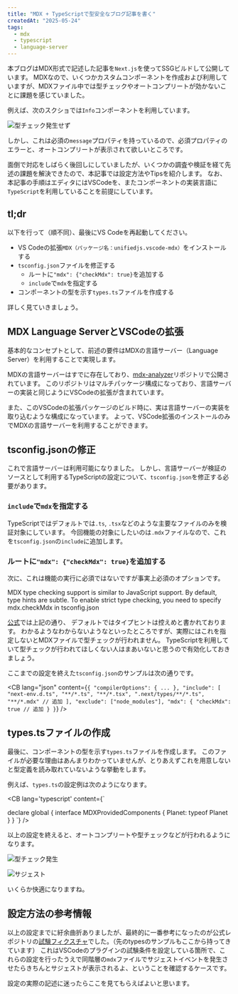 ```yaml
---
title: "MDX + TypeScriptで型安全なブログ記事を書く"
createdAt: "2025-05-24"
tags:
  - mdx
  - typescript
  - language-server
---
```


本ブログはMDX形式で記述した記事を`Next.js`を使ってSSGビルドして公開しています。
MDXなので、いくつかカスタムコンポーネントを作成および利用していますが、MDXファイル中では型チェックやオートコンプリートが効かないことに課題を感じていました。

例えば、次のスクショでは`Info`コンポーネントを利用しています。

<Img
  src="/assets/images/posts/2025/mdx-type-check/no-error.png"
  alt="型チェック発生せず"
/>

しかし、これは必須の`message`プロパティを持っているので、必須プロパティのエラーと、オートコンプリートが表示されて欲しいところです。

面倒で対応をしばらく後回しにしていましたが、いくつかの調査や検証を経て先述の課題を解決できたので、本記事では設定方法やTipsを紹介します。
なお、本記事の手順はエディタにはVSCodeを、またコンポーネントの実装言語に`TypeScript`を利用していることを前提にしています。

## tl;dr

以下を行って（順不同）、最後にVS Codeを再起動してください。

- VS Codeの拡張`MDX（パッケージ名：unifiedjs.vscode-mdx）`をインストールする
- `tsconfig.json`ファイルを修正する
  - ルートに`"mdx": {"checkMdx": true}`を追加する
  - `include`で`mdx`を指定する
- コンポーネントの型を示す`types.ts`ファイルを作成する

詳しく見ていきましょう。

## MDX Language ServerとVSCodeの拡張

基本的なコンセプトとして、前述の要件はMDXの言語サーバー（Language Server）を利用することで実現します。

MDXの言語サーバーはすでに存在しており、[mdx-analyzer](https://github.com/mdx-js/mdx-analyzer#typescript)リポジトリで公開されています。
このリポジトリはマルチパッケージ構成になっており、言語サーバーの実装と同じようにVSCodeの拡張が含まれています。

また、このVSCodeの拡張パッケージのビルド時に、実は言語サーバーの実装を取り込むような構成になっています。
よって、VSCode拡張のインストールのみでMDXの言語サーバーを利用することができます。

<Note message="MDXのVS Code拡張は言語サーバーの提供以外にもシンタックスハイライトなども提供しています。" />

## tsconfig.jsonの修正

これで言語サーバーは利用可能になりました。
しかし、言語サーバーが検証のソースとして利用するTypeScriptの設定について、`tsconfig.json`を修正する必要があります。

### `include`で`mdx`を指定する

TypeScriptではデフォルトでは`.ts`, `.tsx`などのような主要なファイルのみを検証対象にしています。
今回機能の対象にしたいのは`.mdx`ファイルなので、これを`tsconfig.json`の`include`に追加します。

### ルートに`"mdx": {"checkMdx": true}`を追加する

次に、これは機能の実行に必須ではないですが事実上必須のオプションです。

<BQ>
  MDX type checking support is similar to JavaScript support. By default, type
  hints are subtle. To enable strict type checking, you need to specify
  mdx.checkMdx in tsconfig.json
</BQ>

[公式](https://github.com/mdx-js/mdx-analyzer?tab=readme-ov-file#use)では上記の通り、
デフォルトではタイプヒントは控えめと書かれております。
わかるようなわからないようなといったところですが、実際にはこれを指定しないとMDXファイルで型チェックが行われません。
TypeScriptを利用していて型チェックが行われてほしくない人はまあいないと思うので有効化しておきましょう。

<Note message="この設定の反映はVSCodeを再起動する必要があります。" />

ここまでの設定を終えた`tsconfig.json`のサンプルは次の通りです。

<CB
  lang="json"
  content={`
{
  "compilerOptions": {
...
  },
  "include": [
    "next-env.d.ts",
    "**/*.ts",
    "**/*.tsx",
    ".next/types/**/*.ts",
    "**/*.mdx" // 追加
  ],
  "exclude": ["node_modules"],
  "mdx": {
    "checkMdx": true // 追加
  }
}
`}
/>

## types.tsファイルの作成

最後に、コンポーネントの型を示す`types.ts`ファイルを作成します。
このファイルが必要な理由はあんまりわかっていませんが、とりあえずこれを用意しないと型定義を読み取れていないような挙動をします。

例えば、`types.ts`の設定例は次のようになります。

<CB 
  lang='typescript'
  content={`

declare global {
interface MDXProvidedComponents {
Planet: typeof Planet
}
}
`}
/>

以上の設定を終えると、オートコンプリートや型チェックなどが行われるようになります。

<Img
  src="/assets/images/posts/2025/mdx-type-check/with-error.png"
  alt="型チェック発生"
/>

<Img
  src="/assets/images/posts/2025/mdx-type-check/suggestion.png"
  alt="サジェスト"
/>

いくらか快適になりますね。

## 設定方法の参考情報

以上の設定までに紆余曲折ありましたが、最終的に一番参考になったのが公式レポジトリの[試験フィクスチャ](https://github.com/mdx-js/mdx-analyzer/tree/main/fixtures/provide)でした。（先のtypesのサンプルもここから持ってきています）
これはVSCodeのプラグインの試験条件を設定している箇所で、これらの設定を行ったうえで同階層の`mdx`ファイルでサジェストイベントを発生させたらきちんとサジェストが表示されるよ、ということを確認するケースです。

設定の実際の記述に迷ったらここを見てもらえばよいと思います。
